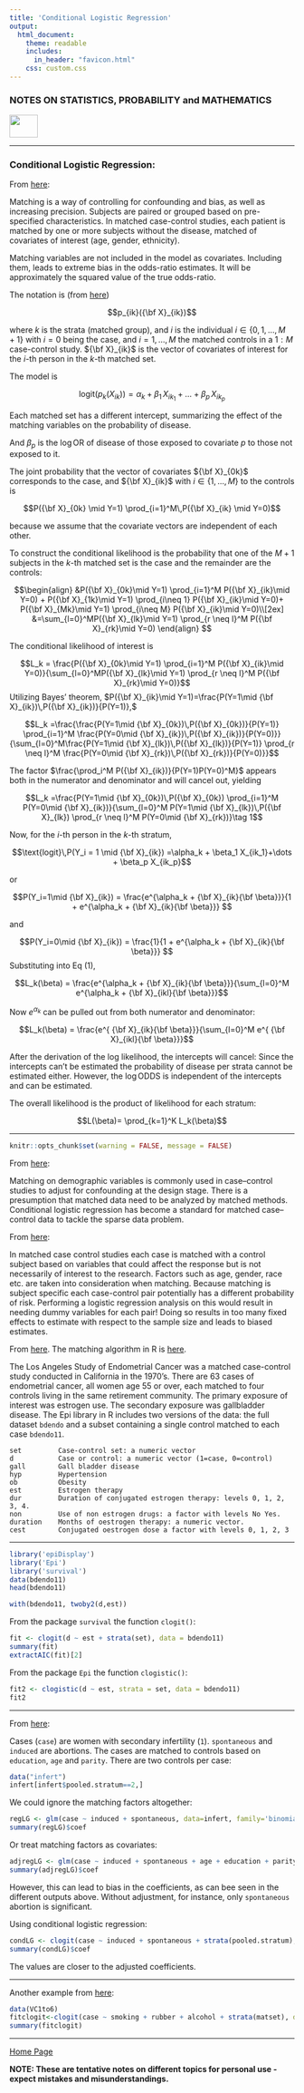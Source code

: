 ```yaml
---
title: 'Conditional Logistic Regression'
output: 
  html_document:
    theme: readable
    includes:
      in_header: "favicon.html" 
    css: custom.css
---
```


### **NOTES ON STATISTICS, PROBABILITY and MATHEMATICS**

<a href="http://rinterested.github.io/statistics/index.html">
<img HEIGHT="40" WIDTH="50" src="logo.PNG"></a>

---

### Conditional Logistic Regression:

From [here](https://www.youtube.com/watch?v=JbMIrO3HsFA&ab_channel=JuliaWrobel):

Matching is a way of controlling for confounding and bias, as well as increasing precision. Subjects are paired or grouped based on pre-specified characteristics. In matched case-control studies, each patient is matched by one or more subjects without the disease, matched of covariates of interest (age, gender, ethnicity).

Matching variables are not included in the model as covariates. Including them, leads to extreme bias in the odds-ratio estimates. It will be approximately the squared value of the true odds-ratio.

The notation is (from [here](https://www.youtube.com/watch?v=5t5MkpIKHtg&t=26s&ab_channel=JuliaWrobel))

$$p_{ik}({\bf X}_{ik})$$

where $k$ is the strata (matched group), and $i$ is the individual $i\in \{0,1,\dots,M+1\}$ with $i=0$ being the case, and $i=1,\dots, M$ the matched controls in a $1:M$ case-control study. ${\bf X}_{ik}$ is the vector of covariates of interest for the $i$-th person in the $k$-th matched set.

The model is

$$\text{logit}\left(p_k(X_{ik})\right)=\alpha_k + \beta_1 \,X_{ik_1}+\dots+\beta_p \,X_{ik_p}$$

Each matched set has a different intercept, summarizing the effect of the matching variables on the probability of disease.

And $\beta_p$ is the $\log\text{OR}$ of disease of those exposed to covariate $p$ to those not exposed to it.

The joint probability that the vector of covariates ${\bf X}_{0k}$ corresponds to the case, and ${\bf X}_{ik}$ with $i\in \{1,\dots, M\}$ to the controls is

$$P({\bf X}_{0k} \mid Y=1) \prod_{i=1}^M\,P({\bf X}_{ik} \mid Y=0)$$

because we assume that the covariate vectors are independent of each other.

To construct the conditional likelihood is the probability that one of the $M+1$ subjects in the $k$-th matched set is the case and the remainder are the controls:

$$\begin{align}
&P({\bf X}_{0k}\mid Y=1) \prod_{i=1}^M P({\bf X}_{ik}\mid Y=0) + 
P({\bf X}_{1k}\mid Y=1) \prod_{i\neq 1} P({\bf X}_{ik}\mid Y=0)+
P({\bf X}_{Mk}\mid Y=1) \prod_{i\neq M} P({\bf X}_{ik}\mid Y=0)\\[2ex]
&=\sum_{l=0}^MP({\bf X}_{lk}\mid Y=1) \prod_{r \neq l}^M P({\bf X}_{rk}\mid Y=0)
\end{align}
$$

The conditional likelihood of interest is

$$L_k = \frac{P({\bf X}_{0k}\mid Y=1) \prod_{i=1}^M P({\bf X}_{ik}\mid Y=0)}{\sum_{l=0}^MP({\bf X}_{lk}\mid Y=1) \prod_{r \neq l}^M P({\bf X}_{rk}\mid Y=0)}$$
Utilizing Bayes' theorem, $P({\bf X}_{ik}\mid Y=1)=\frac{P(Y=1\mid {\bf X}_{ik})\,P({\bf X}_{ik})}{P(Y=1)},$

$$L_k =\frac{\frac{P(Y=1\mid {\bf X}_{0k})\,P({\bf X}_{0k})}{P(Y=1)} \prod_{i=1}^M \frac{P(Y=0\mid {\bf X}_{ik})\,P({\bf X}_{ik})}{P(Y=0)}}{\sum_{l=0}^M\frac{P(Y=1\mid {\bf X}_{lk})\,P({\bf X}_{lk})}{P(Y=1)} \prod_{r \neq l}^M \frac{P(Y=0\mid {\bf X}_{rk})\,P({\bf X}_{rk})}{P(Y=0)}}$$

The factor $\frac{\prod_i^M P({\bf X}_{ik})}{P(Y=1)P(Y=0)^M}$ appears both in the numerator and denominator and will cancel out, yielding

$$L_k =\frac{P(Y=1\mid {\bf X}_{0k})\,P({\bf X}_{0k}) \prod_{i=1}^M P(Y=0\mid {\bf X}_{ik})}{\sum_{l=0}^M P(Y=1\mid {\bf X}_{lk})\,P({\bf X}_{lk}) \prod_{r \neq l}^M P(Y=0\mid {\bf X}_{rk})}\tag 1$$

Now, for the $i$-th person in the $k$-th stratum,

$$\text{logit}\,P(Y_i = 1 \mid {\bf X}_{ik}) =\alpha_k + \beta_1 X_{ik_1}+\dots + \beta_p X_{ik_p}$$

or 

$$P(Y_i=1\mid {\bf X}_{ik}) = \frac{e^{\alpha_k + {\bf X}_{ik}{\bf \beta}}}{1 + e^{\alpha_k + {\bf X}_{ik}{\bf \beta}}} $$

and

$$P(Y_i=0\mid {\bf X}_{ik}) = \frac{1}{1 + e^{\alpha_k + {\bf X}_{ik}{\bf \beta}}} $$
Substituting into Eq $(1),$

$$L_k(\beta) = \frac{e^{\alpha_k + {\bf X}_{ik}{\bf \beta}}}{\sum_{l=0}^M e^{\alpha_k + {\bf X}_{ikl}{\bf \beta}}}$$

Now $e^{\alpha_k}$ can be pulled out from both numerator and denominator:

$$L_k(\beta) = \frac{e^{ {\bf X}_{ik}{\bf \beta}}}{\sum_{l=0}^M e^{ {\bf X}_{ikl}{\bf \beta}}}$$

After the derivation of the log likelihood, the intercepts will cancel: Since the intercepts can't be estimated the probability of disease per strata cannot be estimated either. However, the $\log{\text{ODDS}}$ is independent of the intercepts and can be estimated.


The overall likelihood is the product of likelihood for each stratum:

$$L(\beta)= \prod_{k=1}^K L_k(\beta)$$


---

```r
knitr::opts_chunk$set(warning = FALSE, message = FALSE) 
```


From [here](https://www.ncbi.nlm.nih.gov/pmc/articles/PMC5840200/):

Matching on demographic variables is commonly used in case–control studies to adjust for confounding at the design stage. There is a presumption that matched data need to be analyzed by matched methods. Conditional logistic regression has become a standard for matched case–control data to tackle the sparse data problem. 

From [here](https://www.usu.edu/math/jrstevens/biostat/projects2013/rep_CondlLogReg.pdf):

In matched case control studies each case is matched with a control subject based on variables that could affect the response but is not necessarily of interest to the research. Factors such as age, gender, race etc. are taken into consideration when matching. Because matching is subject specific each case-control pair potentially has a different probability of
risk. Performing a logistic regression analysis on this would result in needing dummy variables for each pair! Doing so results in too many fixed effects to estimate with respect to the sample size and leads to biased estimates. 

From [here](https://www2.karlin.mff.cuni.cz/~otava/ClinExpSolution/assignment3_solution.html). The matching algorithm in R is [here](https://sejdemyr.github.io/r-tutorials/statistics/tutorial8.html).

The Los Angeles Study of Endometrial Cancer was a matched case-control study conducted in California in the 1970’s. There are 63 cases of endometrial cancer, all women age 55 or over, each matched to four controls living in the same retirement community. The primary exposure of interest was estrogen use. The secondary exposure was gallbladder disease. The Epi library in R includes two versions of the data: the full dataset `bdendo` and a subset containing a single control matched to each case `bdendo11`.

```
set         Case-control set: a numeric vector
d           Case or control: a numeric vector (1=case, 0=control)
gall        Gall bladder disease
hyp         Hypertension
ob          Obesity
est         Estrogen therapy
dur         Duration of conjugated estrogen therapy: levels 0, 1, 2, 3, 4.
non         Use of non estrogen drugs: a factor with levels No Yes.
duration    Months of oestrogen therapy: a numeric vector.
cest        Conjugated oestrogen dose a factor with levels 0, 1, 2, 3
```

---

```r
library('epiDisplay')
library('Epi')
library('survival')
data(bdendo11)
head(bdendo11)

with(bdendo11, twoby2(d,est))
```

From the package `survival` the function `clogit()`:

```r
fit <- clogit(d ~ est + strata(set), data = bdendo11)
summary(fit)
extractAIC(fit)[2]
```

From the package `Epi` the function `clogistic()`:

```r
fit2 <- clogistic(d ~ est, strata = set, data = bdendo11)
fit2
```

---

From [here](https://www.youtube.com/watch?v=GUYY5dfA-xc&ab_channel=JuliaWrobel):

Cases (`case`) are women with secondary infertility (`1`). `spontaneous` and `induced` are abortions. The cases are matched to controls based on `education`, `age` and `parity`. There are two controls per case:

```r
data("infert")
infert[infert$pooled.stratum==2,]
```

We could ignore the matching factors altogether:


```r
regLG <- glm(case ~ induced + spontaneous, data=infert, family='binomial')
summary(regLG)$coef
```

Or treat matching factors as covariates:

```r
adjregLG <- glm(case ~ induced + spontaneous + age + education + parity, data=infert, family='binomial')
summary(adjregLG)$coef
```

However, this can lead to bias in the coefficients, as can bee seen in the different outputs above. Without adjustment, for instance, only `spontaneous` abortion is significant.

Using conditional logistic regression:

```r
condLG <- clogit(case ~ induced + spontaneous + strata(pooled.stratum), data=infert)
summary(condLG)$coef
```

The values are closer to the adjusted coefficients.

---

Another example from [here](https://people.stat.sc.edu/hoyen/STAT705/Notes/Lecture12.pdf):

```r
data(VC1to6)
fitclogit<-clogit(case ~ smoking + rubber + alcohol + strata(matset), data=VC1to6)
summary(fitclogit)
```



---
<a href="http://rinterested.github.io/statistics/index.html">Home Page</a>

**NOTE: These are tentative notes on different topics for personal use - expect mistakes and misunderstandings.**
